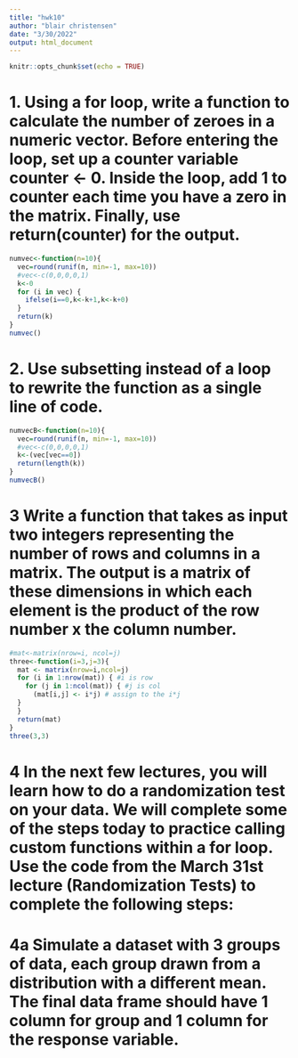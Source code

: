 ```yaml
---
title: "hwk10"
author: "blair christensen"
date: "3/30/2022"
output: html_document
---
```


```r
knitr::opts_chunk$set(echo = TRUE)
```
# 1. Using a for loop, write a function to calculate the number of zeroes in a numeric vector. Before entering the loop, set up a counter variable counter <- 0. Inside the loop, add 1 to counter each time you have a zero in the matrix. Finally, use return(counter) for the output.
```r
numvec<-function(n=10){
  vec=round(runif(n, min=-1, max=10))
  #vec<-c(0,0,0,0,1)
  k<-0
  for (i in vec) {
    ifelse(i==0,k<-k+1,k<-k+0) 
  }
  return(k)
}
numvec()
```
# 2. Use subsetting instead of a loop to rewrite the function as a single line of code.
```r
numvecB<-function(n=10){
  vec=round(runif(n, min=-1, max=10))
  #vec<-c(0,0,0,0,1)
  k<-(vec[vec==0])
  return(length(k))
}
numvecB()
```
# 3 Write a function that takes as input two integers representing the number of rows and columns in a matrix. The output is a matrix of these dimensions in which each element is the product of the row number x the column number.
```r
#mat<-matrix(nrow=i, ncol=j)
three<-function(i=3,j=3){
  mat <- matrix(nrow=i,ncol=j)
  for (i in 1:nrow(mat)) { #i is row
    for (j in 1:ncol(mat)) { #j is col
      (mat[i,j] <- i*j) # assign to the i*j
  } 
  }
  return(mat)
}  
three(3,3)
```
# 4 In the next few lectures, you will learn how to do a randomization test on your data. We will complete some of the steps today to practice calling custom functions within a for loop. Use the code from the March 31st lecture (Randomization Tests) to complete the following steps:

# 4a Simulate a dataset with 3 groups of data, each group drawn from a distribution with a different mean. The final data frame should have 1 column for group and 1 column for the response variable.

